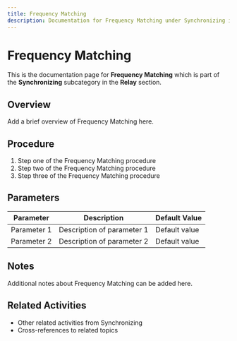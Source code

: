 ```yaml
---
title: Frequency Matching
description: Documentation for Frequency Matching under Synchronizing in Relay category
---
```


# Frequency Matching

This is the documentation page for **Frequency Matching** which is part of the **Synchronizing** subcategory in the **Relay** section.

## Overview

Add a brief overview of Frequency Matching here.

## Procedure

1. Step one of the Frequency Matching procedure
2. Step two of the Frequency Matching procedure
3. Step three of the Frequency Matching procedure

## Parameters

| Parameter | Description | Default Value |
|-----------|-------------|---------------|
| Parameter 1 | Description of parameter 1 | Default value |
| Parameter 2 | Description of parameter 2 | Default value |

## Notes

Additional notes about Frequency Matching can be added here.

## Related Activities

- Other related activities from Synchronizing
- Cross-references to related topics
